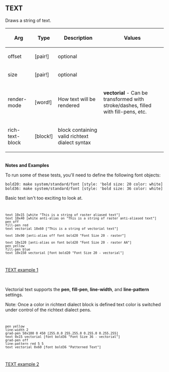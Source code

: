 == TEXT== 

Draws a string of text.

{| cellspacing="1" cellpadding="4" border="0" style="background: black; color: black"
! bgcolor="silver" | Arg 
! bgcolor="silver" | Type 
! bgcolor="silver" | Description
! bgcolor="silver" | Values
|- 
| bgcolor="white" | offset
| bgcolor="white" | [pair!]
| bgcolor="white" | optional
| bgcolor="white" | 
|- 
| bgcolor="white" | size
| bgcolor="white" | [pair!]
| bgcolor="white" | optional
| bgcolor="white" | 
|- 
| bgcolor="white" | render-mode
| bgcolor="white" | [word!]
| bgcolor="white" | How text will be rendered
| bgcolor="white" | '''vectorial''' - Can be transformed with stroke/dashes, filled with fill-pens, etc.
|- 
| bgcolor="white" | rich-text-block
| bgcolor="white" | [block!]
| bgcolor="white" | block containing valid richtext dialect syntax
| bgcolor="white" | 
|}
<br>'''Notes and Examples'''
<p>To run some of these tests, you'll need to define the following
font objects:</p>
<code>
bold20: make system/standard/font [style: 'bold size: 20 color: white]
bold36: make system/standard/font [style: 'bold size: 36 color: white]
</code>
<p>Basic text isn't too exciting to look at.</p>
<code><pre>
text 10x15 [white "This is a string of raster aliased text"]
text 10x40 [white anti-alias on "This is a string of raster anti-aliased text"]
pen off
fill-pen red
text vectorial 10x60 ["This is a string of vectorial text"]

text 10x90 [anti-alias off font bold20 "Font Size 20 - raster"]

text 10x120 [anti-alias on font bold20 "Font Size 20 - raster AA"]
pen yellow
fill-pen blue
text 10x150 vectorial [font bold20 "Font Size 20 - vectorial"]
</pre></code>
[[images/TEXT-1.png|TEXT example 1]]

<br>
<p>Vectorial text supports the '''pen''', '''fill-pen''', '''line-width''', and
'''line-pattern''' settings.</p>

Note:  Once a color in richtext dialect block is defined text color is switched under control of the richtext dialect pens.

<code><pre>
pen yellow
line-width 2
grad-pen 50x180 0 450 [255.0.0 255.255.0 0.255.0 0.255.255]
text 0x15 vectorial [font bold36 "Font Size 36 - vectorial"]
grad-pen off
line-pattern red 5 5
text vectorial 0x60 [font bold36 "Patterned Text"]
</pre></code>
[[images/TEXT-2.png|TEXT example 2]]

<br>